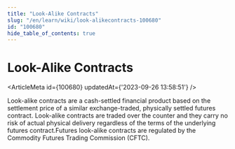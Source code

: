 ```yaml
---
title: "Look-Alike Contracts"
slug: "/en/learn/wiki/look-alikecontracts-100680"
id: "100680"
hide_table_of_contents: true
---
```



# Look-Alike Contracts

<ArticleMeta id={100680} updatedAt={'2023-09-26 13:58:51'} />
<div className='border-solid border-b border-t-0 my-4 border-[var(--ifm-color-gray-300)]' />

Look-alike contracts are a cash-settled financial product based on the settlement price of a similar exchange-traded, physically settled futures contract. Look-alike contracts are traded over the counter and they carry no risk of actual physical delivery regardless of the terms of the underlying futures contract.Futures look-alike contracts are regulated by the Commodity Futures Trading Commission (CFTC).
